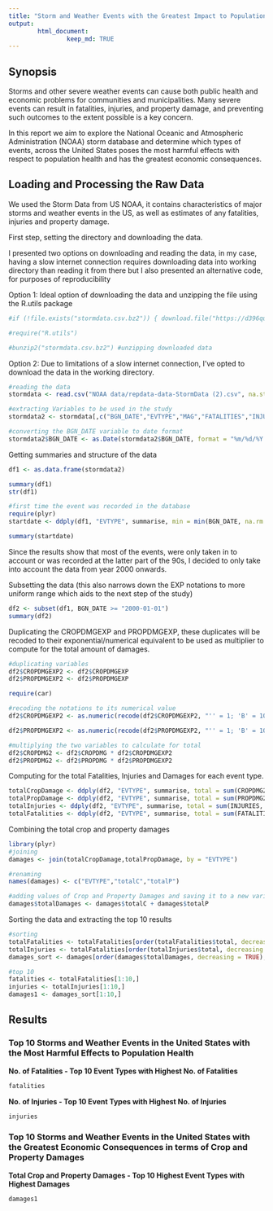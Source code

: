 ```yaml
---
title: "Storm and Weather Events with the Greatest Impact to Population Health and Economy"
output: 
        html_document:
                keep_md: TRUE
---
```


## Synopsis
Storms and other severe weather events can cause both public health and economic problems for communities and municipalities. Many severe events can result in fatalities, injuries, and property damage, and preventing such outcomes to the extent possible is a key concern.

In this report we aim to explore the National Oceanic and Atmospheric Administration (NOAA) storm database and determine which types of events, across the United States poses the most harmful effects with respect to population health and has the greatest economic consequences.

## Loading and Processing the Raw Data
We used the Storm Data from US NOAA, it contains characteristics of major storms and weather events in the US, as well as estimates of any fatalities, injuries and property damage.

First step, setting the directory and downloading the data.

I presented two options on downloading and reading the data, in my case, having a slow internet connection requires downloading data into working directory than reading it from there but I also presented an alternative code, for purposes of reproducibility

Option 1: Ideal option of downloading the data and unzipping the file using the R.utils package

```r

#if (!file.exists("stormdata.csv.bz2")) { download.file("https://d396qusza40orc.cloudfront.net/repdata%2Fdata%2FStormData.csv.bz2",destfile = "stormdata.csv.bz2", method = "curl")}

#require("R.utils")

#bunzip2("stormdata.csv.bz2") #unzipping downloaded data

```

Option 2: Due to limitations of a slow internet connection, I've opted to download the data in the working directory.

```r

#reading the data
stormdata <- read.csv("NOAA data/repdata-data-StormData (2).csv", na.strings = "NA")

#extracting Variables to be used in the study
stormdata2 <- stormdata[,c("BGN_DATE","EVTYPE","MAG","FATALITIES","INJURIES","PROPDMG", "PROPDMGEXP","CROPDMG","CROPDMGEXP")]

#converting the BGN_DATE variable to date format
stormdata2$BGN_DATE <- as.Date(stormdata2$BGN_DATE, format = "%m/%d/%Y %H:%M:%S")

```

Getting summaries and structure of the data
```r
df1 <- as.data.frame(stormdata2)

summary(df1)
str(df1)

#first time the event was recorded in the database
require(plyr)
startdate <- ddply(df1, "EVTYPE", summarise, min = min(BGN_DATE, na.rm = TRUE))

summary(startdate)

```
Since the results show that most of the events, were only taken in to account or was recorded at the latter part of the 90s, I decided to only take into account the data from year 2000 onwards.

Subsetting the data (this also narrows down the EXP notations to more uniform range which aids to the next step of the study)

```r
df2 <- subset(df1, BGN_DATE >= "2000-01-01")
summary(df2)

```

Duplicating the CROPDMGEXP and PROPDMGEXP, these duplicates will be recoded to their exponential/numerical equivalent to be used as multiplier to compute for the total amount of damages.

```r
#duplicating variables
df2$CROPDMGEXP2 <- df2$CROPDMGEXP
df2$PROPDMGEXP2 <- df2$PROPDMGEXP

require(car)

#recoding the notations to its numerical value
df2$CROPDMGEXP2 <- as.numeric(recode(df2$CROPDMGEXP2, "'' = 1; 'B' = 1000000000; 'K' = 1000; 'M' = 1000000"))

df2$PROPDMGEXP2 <- as.numeric(recode(df2$PROPDMGEXP2, "'' = 1; 'B' = 1000000000; 'K' = 1000; 'M' = 1000000"))

#multiplying the two variables to calculate for total 
df2$CROPDMG2 <- df2$CROPDMG * df2$CROPDMGEXP2
df2$PROPDMG2 <- df2$PROPDMG * df2$PROPDMGEXP2

```

Computing for the total Fatalities, Injuries and Damages for each event type.
```r
totalCropDamage <- ddply(df2, "EVTYPE", summarise, total = sum(CROPDMG2, na.rm = TRUE))
totalPropDamage <- ddply(df2, "EVTYPE", summarise, total = sum(PROPDMG2, na.rm = TRUE))
totalInjuries <- ddply(df2, "EVTYPE", summarise, total = sum(INJURIES, na.rm = TRUE))
totalFatalities <- ddply(df2, "EVTYPE", summarise, total = sum(FATALITIES, na.rm = TRUE))

```

Combining the total crop and property damages
```r
library(plyr)
#joining
damages <- join(totalCropDamage,totalPropDamage, by = "EVTYPE")

#renaming
names(damages) <- c("EVTYPE","totalC","totalP")

#adding values of Crop and Property Damages and saving it to a new variable
damages$totalDamages <- damages$totalC + damages$totalP

```

Sorting the data and extracting the top 10 results
```r
#sorting
totalFatalities <- totalFatalities[order(totalFatalities$total, decreasing = TRUE),]
totalInjuries <- totalFatalities[order(totalInjuries$total, decreasing = TRUE),]
damages_sort <- damages[order(damages$totalDamages, decreasing = TRUE),]

#top 10
fatalities <- totalFatalities[1:10,]
injuries <- totalInjuries[1:10,]
damages1 <- damages_sort[1:10,]
```

## Results

### Top 10 Storms and Weather Events in the United States with the Most Harmful Effects to Population Health

**No. of Fatalities - Top 10 Event Types with Highest No. of Fatalities**
```r
fatalities
```

**No. of Injuries - Top 10 Event Types with Highest No. of Injuries**
```r
injuries
```


### Top 10 Storms and Weather Events in the United States with the Greatest Economic Consequences in terms of Crop and Property Damages

**Total Crop and Property Damages - Top 10 Highest Event Types with Highest Damages**
```r
damages1
```